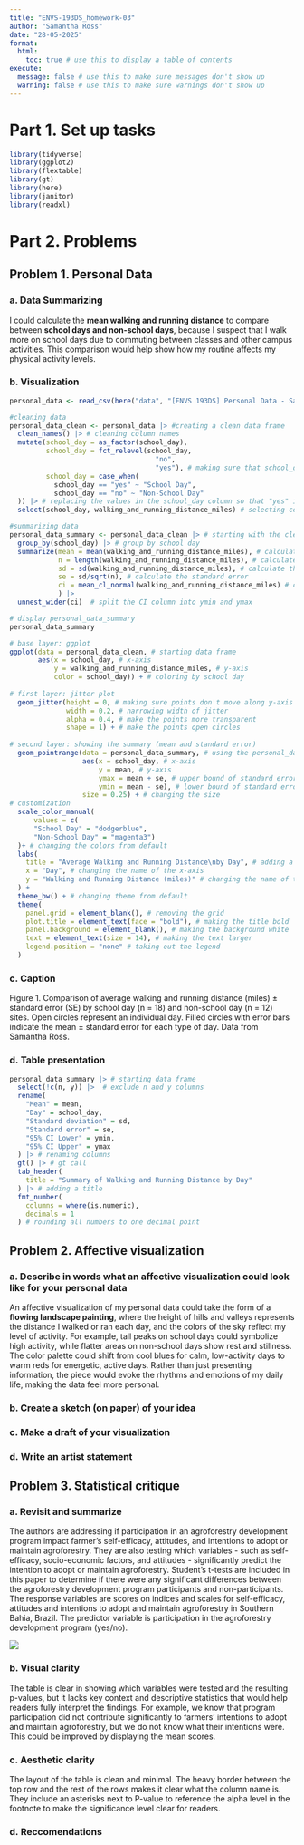 ```yaml
---
title: "ENVS-193DS_homework-03"
author: "Samantha Ross"
date: "28-05-2025"
format:
  html:
    toc: true # use this to display a table of contents
execute:
  message: false # use this to make sure messages don't show up
  warning: false # use this to make sure warnings don't show up
---
```


# Part 1. Set up tasks

```r

library(tidyverse)
library(ggplot2)
library(flextable)
library(gt)
library(here)
library(janitor)
library(readxl)

```

# Part 2. Problems

## Problem 1. Personal Data

### a. Data Summarizing

I could calculate the **mean walking and running distance** to compare between **school days and non-school days**, because I suspect that I walk more on school days due to commuting between classes and other campus activities. This comparison would help show how my routine affects my physical activity levels.

### b. Visualization

```r

personal_data <- read_csv(here("data", "[ENVS 193DS] Personal Data - Samantha Ross - Sheet1 (1).csv")) # storing personal data as an object called personal_data

#cleaning data 
personal_data_clean <- personal_data |> #creating a clean data frame
  clean_names() |> # cleaning column names
  mutate(school_day = as_factor(school_day),
         school_day = fct_relevel(school_day,
                                    "no",
                                    "yes"), # making sure that school_day is a factor and ordering levels
         school_day = case_when(
           school_day == "yes" ~ "School Day", 
           school_day == "no" ~ "Non-School Day"
  )) |> # replacing the values in the school_day column so that "yes" is now "School Day" and "no" is now "Non-School Day"
  select(school_day, walking_and_running_distance_miles) # selecting columns of interest

#summarizing data
personal_data_summary <- personal_data_clean |> # starting with the clean data frame
  group_by(school_day) |> # group by school day
  summarize(mean = mean(walking_and_running_distance_miles), # calculate mean miles walked/ran
            n = length(walking_and_running_distance_miles), # calculate the number of observations per type of day (sample size)
            sd = sd(walking_and_running_distance_miles), # calculate the standard deviation
            se = sd/sqrt(n), # calculate the standard error
            ci = mean_cl_normal(walking_and_running_distance_miles) # calculate the confidence interval
            ) |> 
  unnest_wider(ci)  # split the CI column into ymin and ymax

# display personal_data_summary
personal_data_summary

# base layer: ggplot
ggplot(data = personal_data_clean, # starting data frame
       aes(x = school_day, # x-axis
           y = walking_and_running_distance_miles, # y-axis
           color = school_day)) + # coloring by school day
  
# first layer: jitter plot
  geom_jitter(height = 0, # making sure points don't move along y-axis
              width = 0.2, # narrowing width of jitter
              alpha = 0.4, # make the points more transparent
              shape = 1) + # make the points open circles
  
# second layer: showing the summary (mean and standard error)
  geom_pointrange(data = personal_data_summary, # using the personal_data_summary data frame
                  aes(x = school_day, # x-axis
                      y = mean, # y-axis
                      ymax = mean + se, # upper bound of standard error
                      ymin = mean - se), # lower bound of standard error
                  size = 0.25) + # changing the size
# customization
  scale_color_manual(
      values = c(
      "School Day" = "dodgerblue",
      "Non-School Day" = "magenta3")
  )+ # changing the colors from default
  labs(
    title = "Average Walking and Running Distance\nby Day", # adding a title
    x = "Day", # changing the name of the x-axis
    y = "Walking and Running Distance (miles)" # changing the name of the y-axis
  ) +
  theme_bw() + # changing theme from default
  theme(
    panel.grid = element_blank(), # removing the grid
    plot.title = element_text(face = "bold"), # making the title bold
    panel.background = element_blank(), # making the background white
    text = element_text(size = 14), # making the text larger
    legend.position = "none" # taking out the legend
  )

```

### c. Caption

Figure 1. Comparison of average walking and running distance (miles) ± standard error (SE) by school day (n = 18) and non-school day (n = 12) sites. Open circles represent an individual day. Filled circles with error bars indicate the mean ± standard error for each type of day. Data from Samantha Ross.

### d. Table presentation

```r

personal_data_summary |> # starting data frame
  select(!c(n, y)) |>  # exclude n and y columns
  rename(
    "Mean" = mean, 
    "Day" = school_day,
    "Standard deviation" = sd,
    "Standard error" = se,
    "95% CI Lower" = ymin,
    "95% CI Upper" = ymax
  ) |> # renaming columns
  gt() |> # gt call
  tab_header(
    title = "Summary of Walking and Running Distance by Day"
  ) |> # adding a title
  fmt_number(
    columns = where(is.numeric),
    decimals = 1
  ) # rounding all numbers to one decimal point

```

## Problem 2. Affective visualization

### a. Describe in words what an affective visualization could look like for your personal data

An affective visualization of my personal data could take the form of a **flowing landscape painting**, where the height of hills and valleys represents the distance I walked or ran each day, and the colors of the sky reflect my level of activity. For example, tall peaks on school days could symbolize high activity, while flatter areas on non-school days show rest and stillness. The color palette could shift from cool blues for calm, low-activity days to warm reds for energetic, active days. Rather than just presenting information, the piece would evoke the rhythms and emotions of my daily life, making the data feel more personal.

### b. Create a sketch (on paper) of your idea

### c. Make a draft of your visualization

### d. Write an artist statement

## Problem 3. Statistical critique

### a. Revisit and summarize

The authors are addressing if participation in an agroforestry development program impact farmer's self-efficacy, attitudes, and intentions to adopt or maintain agroforestry. They are also testing which variables - such as self-efficacy, socio-economic factors, and attitudes - significantly predict the intention to adopt or maintain agroforestry. Student's t-tests are included in this paper to determine if there were any significant differences between the agroforestry development program participants and non-participants. The response variables are scores on indices and scales for self-efficacy, attitudes and intentions to adopt and maintain agroforestry in Southern Bahia, Brazil. The predictor variable is participation in the agroforestry development program (yes/no).

![](images/Screen%20Shot%202025-05-27%20at%203.27.58%20PM.png)

### b. Visual clarity

The table is clear in showing which variables were tested and the resulting p-values, but it lacks key context and descriptive statistics that would help readers fully interpret the findings. For example, we know that program participation did not contribute significantly to farmers’ intentions to adopt and maintain agroforestry, but we do not know what their intentions were. This could be improved by displaying the mean scores.

### c. Aesthetic clarity

The layout of the table is clean and minimal. The heavy border between the top row and the rest of the rows makes it clear what the column name is. They include an asterisks next to P-value to reference the alpha level in the footnote to make the significance level clear for readers.

### d. Reccomendations
